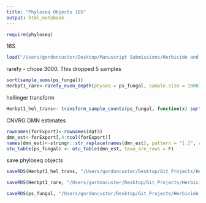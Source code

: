 ```yaml
---
title: "Phyloseq Objects 16S"
output: html_notebook
---
```


```r
require(phyloseq)
```

16S
```r
load("/Users/gordoncuster/Desktop/Manuscript Submissions/Herbicide and Microbes/Sequence_data/ITS/Nov_21/CNVRG_Herbpt1_ITS_VI_model_w_param_est.RData")
```

rarefy - chose 3000. This dropped 5 samples 
```r
sort(sample_sums(ps_fungal))
Herbpt1_rare<-rarefy_even_depth(physeq = ps_fungal, sample.size = 1000)
```

hellinger transform
```r
Herbpt1_hel_trans<- transform_sample_counts(ps_fungal, function(x) sqrt(x / sum(x)))
```

CNVRG DMN estimates
```r
rownames(forExport)<-rownames(dat3)
dmn_est<-forExport[,4:ncol(forExport)]
names(dmn_est)<-stringr::str_replace(names(dmn_est), pattern = "[.]", replacement = "=")
otu_table(ps_fungal) <- otu_table(dmn_est, taxa_are_rows = F)
```


save phyloseq objects
```r
saveRDS(Herbpt1_hel_trans, "/Users/gordoncuster/Desktop/Git_Projects/Herbicide_Microbes_PT1/data/PhyloseqObjects/ITS/HerbPt1_hel_trans_ITS.Rdata")

saveRDS(Herbpt1_rare, "/Users/gordoncuster/Desktop/Git_Projects/Herbicide_Microbes_PT1/data/PhyloseqObjects/ITS/HerbPt1_rare_ITS.Rdata")

saveRDS(ps_fungal, "/Users/gordoncuster/Desktop/Git_Projects/Herbicide_Microbes_PT1/data/PhyloseqObjects/ITS/DMN_ests_ITS.Rdata")
```


